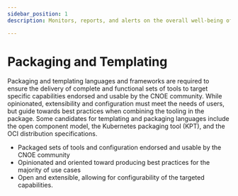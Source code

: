 ```yaml
---
sidebar_position: 1
description: Monitors, reports, and alerts on the overall well-being of the system.

---
```


# Packaging and Templating

Packaging and templating languages and frameworks are required to ensure the delivery of complete and functional sets of tools to target specific capabilities endorsed and usable by the CNOE community.
While opinionated, extensibility and configuration must meet the needs of users, but guide towards best practices when combining the tooling in the package.
Some candidates for templating and packaging languages include the open component model, the Kubernetes packaging tool (KPT), and the OCI distribution specifications.

- Packaged sets of tools and configuration endorsed and usable by the CNOE community
- Opinionated and oriented toward producing best practices for the majority of use cases
- Open and extensible, allowing for configurability of the targeted capabilities.
